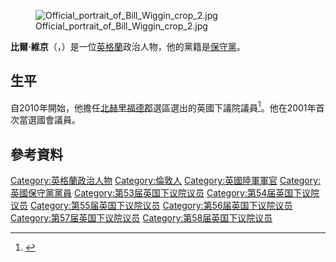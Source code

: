 [[File:Official_portrait_of_Bill_Wiggin_crop_2.jpg|thumb]]

'''比爾·維京'''（{{lang-en|Bill Wiggin}}，{{bd|1966年|6月4日}}）是一位[[英格蘭|英格蘭]]政治人物，他的黨籍是[[保守黨_(英國)|保守黨]]。

==生平==
自2010年開始，他擔任[[北赫里福德郡_(英國國會選區)|北赫里福德郡]]選區選出的英國下議院議員<ref>{{Cite web |url=http://billwiggin.wordpress.com/campaigns/ |title=存档副本 |access-date=2016-03-06 |archive-date=2021-01-25 |archive-url=https://web.archive.org/web/20210125180327/https://billwiggin.wordpress.com/campaigns/ |dead-url=no }}</ref>。他在2001年首次當選國會議員。

==參考資料==
{{Reflist}}

{{Authority control}}

{{DEFAULTSORT:Wiggin, Bill}}
[[Category:英格蘭政治人物|Category:英格蘭政治人物]]
[[Category:倫敦人|Category:倫敦人]]
[[Category:英國陸軍軍官|Category:英國陸軍軍官]]
[[Category:英國保守黨黨員|Category:英國保守黨黨員]]
[[Category:第53届英国下议院议员|Category:第53届英国下议院议员]]
[[Category:第54届英国下议院议员|Category:第54届英国下议院议员]]
[[Category:第55届英国下议院议员|Category:第55届英国下议院议员]]
[[Category:第56届英国下议院议员|Category:第56届英国下议院议员]]
[[Category:第57届英国下议院议员|Category:第57届英国下议院议员]]
[[Category:第58届英国下议院议员|Category:第58届英国下议院议员]]